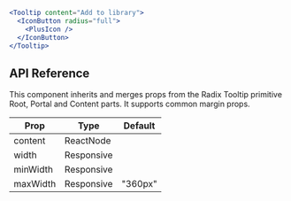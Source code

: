 ```jsx live=true
<Tooltip content="Add to library">
  <IconButton radius="full">
    <PlusIcon />
  </IconButton>
</Tooltip>
```

## API Reference

This component inherits and merges props from the Radix Tooltip primitive Root, Portal and Content parts. It supports common margin props.

| Prop | Type | Default |
| --- | --- | --- |
| content | ReactNode |  |
| width | Responsive<string> |  |
| minWidth | Responsive<string> |  |
| maxWidth | Responsive<string> | "360px" |

